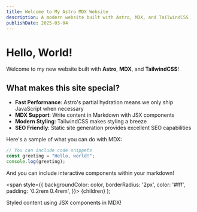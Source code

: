 ```yaml
---
title: Welcome to My Astro MDX Website
description: A modern website built with Astro, MDX, and TailwindCSS
publishDate: 2025-03-04
---
```


# Hello, World!

Welcome to my new website built with **Astro**, **MDX**, and **TailwindCSS**!

## What makes this site special?

- **Fast Performance**: Astro's partial hydration means we only ship JavaScript when necessary
- **MDX Support**: Write content in Markdown with JSX components
- **Modern Styling**: TailwindCSS makes styling a breeze
- **SEO Friendly**: Static site generation provides excellent SEO capabilities

Here's a sample of what you can do with MDX:

```js
// You can include code snippets
const greeting = "Hello, world!";
console.log(greeting);
```

And you can include interactive components within your markdown!

  <span
    style={{
      backgroundColor: color,
      borderRadius: '2px',
      color: '#fff',
      padding: '0.2rem 0.4rem',
    }}>
    {children}
  </span>
);

<Highlight color="#25c2a0">Styled content using JSX components in MDX!</Highlight>
